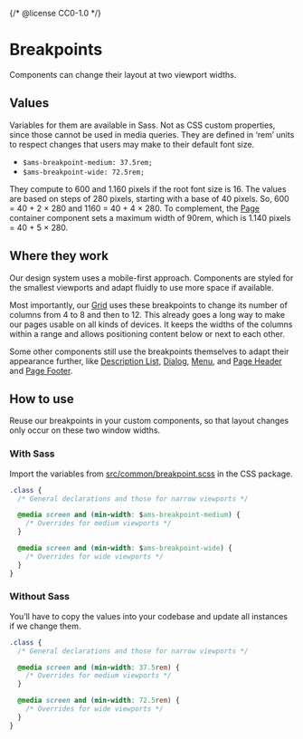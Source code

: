 {/* @license CC0-1.0 */}


<Meta title="Docs/Developer Guide/Breakpoints" />

# Breakpoints

Components can change their layout at two viewport widths.

## Values

Variables for them are available in Sass.
Not as CSS custom properties, since those cannot be used in media queries.
They are defined in ‘rem’ units to respect changes that users may make to their default font size.

- `$ams-breakpoint-medium: 37.5rem;`
- `$ams-breakpoint-wide: 72.5rem;`

They compute to 600 and 1.160 pixels if the root font size is 16.
The values are based on steps of 280 pixels, starting with a base of 40 pixels.
So, 600 = 40 + 2 × 280 and 1160 = 40 + 4 × 280.
To complement, the [Page](/docs/components-containers-page--docs) container component sets a maximum width of 90rem, which is 1.140 pixels = 40 + 5 × 280.

## Where they work

Our design system uses a mobile-first approach.
Components are styled for the smallest viewports and adapt fluidly to use more space if available.

Most importantly, our [Grid](/docs/components-layout-grid--docs) uses these breakpoints to change its number of columns from 4 to 8 and then to 12.
This already goes a long way to make our pages usable on all kinds of devices.
It keeps the widths of the columns within a range and allows positioning content below or next to each other.

Some other components still use the breakpoints themselves to adapt their appearance further, like
[Description List](/docs/components-text-description-list--docs),
[Dialog](/docs/components-containers-dialog--docs),
[Menu](/docs/components-navigation-menu--docs), and
[Page Header](/docs/components-containers-page-header--docs) and
[Page Footer](/docs/components-containers-page-footer--docs).

## How to use

Reuse our breakpoints in your custom components, so that layout changes only occur on these two window widths.

### With Sass

Import the variables from [src/common/breakpoint.scss](https://github.com/Amsterdam/design-system/blob/main/packages/css/src/common/breakpoint.scss) in the CSS package.

```css
.class {
  /* General declarations and those for narrow viewports */

  @media screen and (min-width: $ams-breakpoint-medium) {
    /* Overrides for medium viewports */
  }

  @media screen and (min-width: $ams-breakpoint-wide) {
    /* Overrides for wide viewports */
  }
}
```

### Without Sass

You’ll have to copy the values into your codebase and update all instances if we change them.

```css
.class {
  /* General declarations and those for narrow viewports */

  @media screen and (min-width: 37.5rem) {
    /* Overrides for medium viewports */
  }

  @media screen and (min-width: 72.5rem) {
    /* Overrides for wide viewports */
  }
}
```
